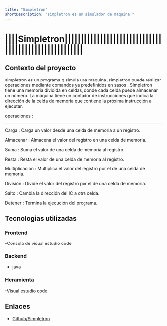 ```yaml
---
title: "Simpletron"
shortDescription: "simpletron es un simulador de maquina "
---
```


# ||||Simpletron||||||||||||||||||||||||||||||||||||||||||||||||||||||

## Contexto del proyecto

simpletron es un programa q simula una maquina ,simpletron puede realizar operaciones mediante comandos ya predefinidos en sasos .
Simpletron tiene una memoria dividida en celdas, donde cada celda puede almacenar un número.
 La máquina tiene un contador de instrucciones  que indica la dirección de la celda de memoria que contiene la próxima instrucción a ejecutar.

operaciones :
__________________________________________________________________________________________________________________
Carga    : Carga un valor desde una celda de memoria a un registro.

Almacenar   : Almacena el valor del registro en una celda de memoria.

Suma    : Suma el valor de una celda de memoria al registro.

Resta  : Resta el valor de una celda de memoria al registro.

Multiplicación : Multiplica el valor del registro por el de una celda de memoria.

División  : Divide el valor del registro por el de una celda de memoria.

Salto  : Cambia la dirección del IC a otra celda.

Detener  : Termina la ejecución del programa.


##  Tecnologias utilizadas

###  Frontend

-Consola de visual estudio code 
###  Backend

- java

###  Heramienta
-Visual estudio code

## Enlaces

- [Github/Simpletron](https://github.com/alejandro7345/Simpletron.git)


```